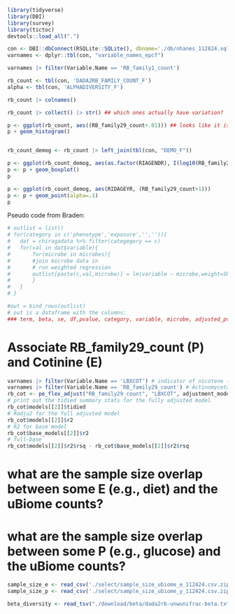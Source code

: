 ```r
library(tidyverse)
library(DBI)
library(survey)
library(tictoc)
devtools::load_all(".")
```

```r
con <- DBI::dbConnect(RSQLite::SQLite(), dbname='./db/nhanes_112824.sqlite') ## path to the sqlite 
varnames <- dplyr::tbl(con, "variable_names_epcf") 

```



```r
varnames |> filter(Variable.Name == 'RB_family1_count')

rb_count <- tbl(con, 'DADA2RB_FAMILY_COUNT_F')
alpha <- tbl(con, 'ALPHADIVERSITY_F')

rb_count |> colnames()

rb_count |> collect() |> str() ## which ones actually have variation?

p <- ggplot(rb_count, aes((RB_family29_count+.01))) ## looks like it is right skewed
p + geom_histogram()



```



```r

rb_count_demog <- rb_count |> left_join(tbl(con, "DEMO_F")) 

p <- ggplot(rb_count_demog, aes(as.factor(RIAGENDR), I(log10(RB_family29_count+1)))) # maybe?
p <- p + geom_boxplot()
p

p <- ggplot(rb_count_demog, aes(RIDAGEYR, (RB_family29_count+1)))
p <- p + geom_point(alpha=.1)
p


```

Pseudo code from Braden:
```r
# outlist = list()
# for(category in c('phenotype','exposure','','')){
# 	dat = chiragadata %>% filter(categegory == c)
# 	for(val in dat$variable){
# 		for(microbe in microbes){
# 		#join microbe data in 
# 		# run weighted regression
# 		outlist[paste(c,val,microbe)] = lm(variable ~ microbe,weight=SRVYWEGHT) %>% broom::tidy() %>% mutate(category = c, variable = v, microbe = m)
# 		}
# 	}
# }

#out = bind_rows(outlist)
# out is a dataframe with the columns:
### term, beta, se, df,pvalue, category, variable, microbe, adjusted_pvalue

```




# Associate RB_family29_count (P) and Cotinine (E)
```r

varnames |> filter(Variable.Name == 'LBXCOT') # indicator of nicotene (smoke exposure)
varnames |> filter(Variable.Name == 'RB_family29_count') # Actinomycetaceae
rb_cot <- pe_flex_adjust("RB_family29_count", "LBXCOT", adjustment_models, con, scale_p=T, logxform_p = T)
# print out the tidied summary stats for the fully adjusted model
rb_cot$models[[2]]$tidied
# Radju2 for the full adjusted model
rb_cot$models[[2]]$r2
# R2 for base model
rb_cot$base_models[[2]]$r2
# full-base
rb_cot$models[[2]]$r2$rsq - rb_cot$base_models[[2]]$r2$rsq
```


# what are the sample size overlap between some E (e.g., diet) and the uBiome counts?
# what are the sample size overlap between some P (e.g., glucose) and the uBiome counts?
```r
sample_size_e <- read_csv('./select/sample_size_ubiome_e_112424.csv.zip') # evarname is the exposure, e_table_name is where it is in .sqlite
sample_size_p <- read_csv('./select/sample_size_ubiome_y_112424.csv.zip') # xvarname is the pheno, x_table_name is where it is in .sqlite
```


```r
beta_diversity <- read_tsv("./download/beta/dada2rb-unwunifrac-beta.txt")
```
